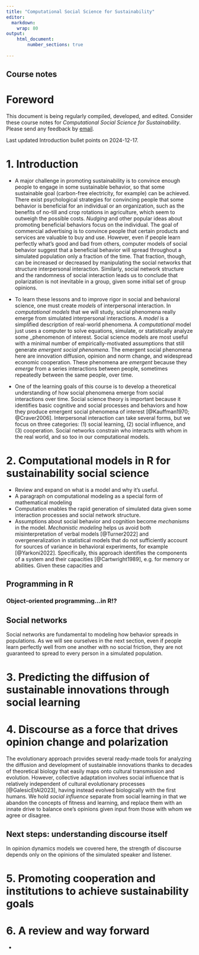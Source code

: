 ```yaml
---
title: "Computational Social Science for Sustainability"
editor: 
  markdown: 
    wrap: 80
output:
    html_document:
        number_sections: true
        
---
```


## Course notes {.unlisted}

# Foreword

This document is being regularly compiled, developed, and edited. Consider these course
notes for _Computational Social Science for Sustainability_. 
Please send any feedback by [email](mailto:maturner@stanford.edu).

Last updated Introduction bullet points on 2024-12-17.

# 1. Introduction

- A major challenge in promoting sustainability is to convince enough people to
  engage in some sustainable behavior, so that some sustainable goal
  (carbon-free electricity, for example) can be achieved. There exist
  psychological strategies
  for convincing people that some behavior is beneficial for an individual or an
  organization, such as the benefits of no-till and crop rotations in
  agriculture, which seem to outweigh the possible costs. _Nudging_ and other
  popular ideas about promoting beneficial behaviors focus on the individual.
  The goal of commercial advertising is to convince people that certain products
  and services are valuable to buy and use.
  However, even if people learn perfectly what's good and bad from others, computer models of social
  behavior suggest that a beneficial behavior will spread throughout a simulated
  population only a fraction of the time. That fraction, though, can be
  increased or decreased by manipulating the social networks that structure
  interpersonal interaction. Similarly, social network structure and the
  randomness of social interaction leads us to conclude that polarization 
  is not inevitable in a group, given some initial set of group opinions. 

- To learn these lessons and to improve rigor in social and behavioral science, one must 
  create _models_ of interpersonal interaction. In _computational models_ that
  we will study, social phenomena really emerge from simulated interpersonal
  interactions. A _model_ is a simplified description of real-world
  phenomena. A _computational_ model just uses a computer 
  to solve equations, simulate, or statistically analyze some 
  _phenomenon of interest.
  Social science models are most useful with a minimal number of
  empirically-motivated assumptions that still generate _emergent social
  phenomena_.  The emergent social phenomena here are innovation diffusion,
  opinion and norm change, and widespread economic cooperation. These phenomena
are _emergent_ because they _emerge_ from a series interactions between people,
  sometimes repeatedly between the same people, over time.

- One of the learning goals of this course is to develop a theoretical 
  understanding of how social phenomena emerge from social interactions over
  time. Social science theory is important because it identifies basic
  cognitive and social processes and behaviors and how they produce emergent
  social phenomena of interest [@Kauffman1970; @Craver2006].
  Interpersonal interaction can take several forms, but we focus on three
  categories: (1) social learning, (2) social influence, and (3) cooperation.
  Social networks constrain who interacts with whom in the real world, and so
  too in our computational models. 
<!-- - This course will provide students the tools to design their own models to
understand how to promote sustainable behavior through computational modeling.
_Computational_ just means using a computer -->

# 2. Computational models in R for sustainability social science

- Review and expand on what is a model and why it's useful.
- A paragraph on computational modeling as a special form of mathematical
  modeling
- Computation enables the rapid generation of simulated data given some
  interaction processes and social network structure.
- Assumptions about social behavior and cognition become _mechanisms_ in the
  model. _Mechanistic modeling_ helps us avoid both misinterpretation of 
  verbal models [@Turner2022] and overgeneralization in statistical models that
  do not sufficiently account for sources of variance in behavioral experiments,
  for example [@Yarkoni2022]. Specifically, this approach identifies the 
  components of a system and their capacities [@Cartwright1989], e.g. for memory or
  abilities. Given these capacities and 


## Programming in R


### Object-oriented programming...in R!?



## Social networks

Social networks are fundamental to modeling how behavior spreads in
populations. As we will see ourselves in the next section, even if people learn
perfectly well from one another with no social friction, they are not guaranteed
to spread to every person in a simulated population.

# 3. Predicting the diffusion of sustainable innovations through social learning




# 4. Discourse as a force that drives opinion change and polarization

The evolutionary approach provides several ready-made tools for analyzing the
diffusion and development of sustainable innovations thanks to decades of theoretical
biology that easily maps onto cultural transmission and evolution. However,
collective adaptation involves social influence that is relatively
independent of cultural evolutionary processes [@GalesicEtAl2023], having instead evolved
biologically with the first humans. We hold _social influence_ separate from
social learning in that we abandon the concepts of fitness and learning, 
and replace them with an innate drive to balance one's opinions given input from
those with whom we agree or disagree.


## Next steps: understanding discourse itself

In opinion dynamics models we covered here, the strength of discourse depends only on the
opinions of the simulated speaker and listener. 

# 5. Promoting cooperation and institutions to achieve sustainability goals


# 6. A review and way forward

- 
